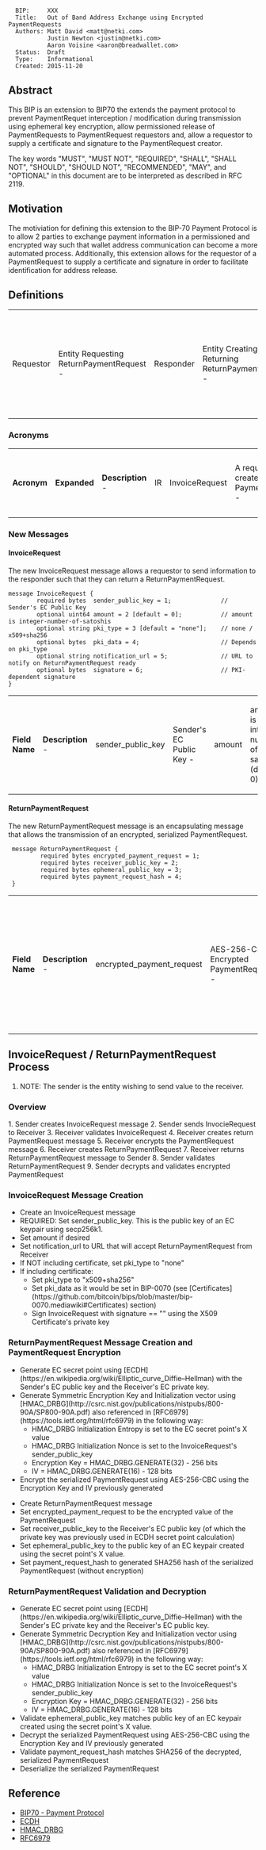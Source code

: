 <pre>
  BIP:     XXX
  Title:   Out of Band Address Exchange using Encrypted PaymentRequests
  Authors: Matt David <matt@netki.com>
           Justin Newton <justin@netki.com>
           Aaron Voisine <aaron@breadwallet.com>
  Status:  Draft
  Type:    Informational
  Created: 2015-11-20
</pre>

==Abstract==

This BIP is an extension to BIP70 the extends the payment protocol to prevent PaymentRequet interception / modification 
during transmission using ephemeral key encryption, allow permissioned release of PaymentRequests to PaymentRequest requestors 
and, allow a requestor to supply a certificate and signature to the PaymentRequest creator.

The key words "MUST", "MUST NOT", "REQUIRED", "SHALL", "SHALL NOT", "SHOULD", "SHOULD NOT", "RECOMMENDED",  "MAY", and 
"OPTIONAL" in this document are to be interpreted as described in RFC 2119.

==Motivation==

The motiviation for defining this extension to the BIP-70 Payment Protocol is to allow 2 parties to exchange payment 
information in a permissioned and encrypted way such that wallet address communication can become a more automated process.
Additionally, this extension allows for the requestor of a PaymentRequest to supply a certificate and signature in order
to facilitate identification for address release.

==Definitions==
{|
| Requestor || Entity Requesting ReturnPaymentRequest
-
| Responder || Entity Creating and Returning ReturnPaymentRequest
-
| Sender    || Entity wishes to transfer value that they control (<b>NOTE:</b> This can be used interchangeably with <b>requestor</b>)
-
| Receiver  || Entity receiving a value transfer (<b>NOTE:</b> This can be used interchangeably with <b>responder</b>)
|}

===Acronyms===
{|
| <b>Acronym</b> || <b>Expanded</b> || <b>Description</b>
-
| IR || InvoiceRequest || A request to create a PaymentRequest
-
| RPR || ReturnPaymentRequest  || A ReturnPaymentRequest returned based on a submitted InvoiceRequest
|}

===New Messages===

====InvoiceRequest====
The new InvoiceRequest message allows a requestor to send information to the responder such that they can return a ReturnPaymentRequest.

<pre>
message InvoiceRequest {
        required bytes  sender_public_key = 1;              // Sender's EC Public Key
        optional uint64 amount = 2 [default = 0];           // amount is integer-number-of-satoshis
        optional string pki_type = 3 [default = "none"];    // none / x509+sha256
        optional bytes  pki_data = 4;                       // Depends on pki_type
        optional string notification_url = 5;               // URL to notify on ReturnPaymentRequest ready
        optional bytes  signature = 6;                      // PKI-dependent signature
}
</pre>

{|
| <b>Field Name</b> || <b>Description</b>
-
| sender_public_key     || Sender's EC Public Key
-
| amount                || amount is integer-number-of-satoshis (default: 0)
-
| pki_type              || none / x509+sha256 (default: "none")
-
| pki_data              || Depends on pki_type
-
| notification_url      || URL to notify on ReturnPaymentRequest ready
-
| signature             || PKI-dependent signature
|}

====ReturnPaymentRequest====

The new ReturnPaymentRequest message is an encapsulating message that allows the transmission of an encrypted, serialized PaymentRequest.

<pre>
 message ReturnPaymentRequest {
         required bytes encrypted_payment_request = 1;
         required bytes receiver_public_key = 2;
         required bytes ephemeral_public_key = 3;
         required bytes payment_request_hash = 4;
 }
</pre>
{|
| <b>Field Name</b> || <b>Description</b>
-
| encrypted_payment_request || AES-256-CBC Encrypted PaymentRequest
-
| receiver_public_key       || Receiver's EC Public Key (SECP256K1)
-
| ephemeral_public_key      || Ephemeral EC Public Key Derived from ECDH Key Exchange where X value used as exponent for Private Key creation (SECP256K1)
-
| payment_request_hash      || SHA256 Hash of Non-Encrypted, Serialized PaymentRequest (used for validation)
|}

==InvoiceRequest / ReturnPaymentRequest Process== 

# NOTE: The sender is the entity wishing to send value to the receiver.

===Overview===

1. Sender creates InvoiceRequest message
2. Sender sends InvocieRequest to Receiver
3. Receiver validates InvoiceRequest
4. Receiver creates return PaymentRequest message
5. Receiver encrypts the PaymentRequest message
6. Receiver creates ReturnPaymentRequest
7. Receiver returns ReturnPaymentRequest message to Sender
8. Sender validates ReturnPaymentRequest
9. Sender decrypts and validates encrypted PaymentRequest

===InvoiceRequest Message Creation===

* Create an InvoiceRequest message
* REQUIRED: Set sender_public_key. This is the public key of an EC keypair using secp256k1.
* Set amount if desired
* Set notification_url to URL that will accept ReturnPaymentRequest from Receiver
* If NOT including certificate, set pki_type to "none"
* If including certificate:
** Set pki_type to "x509+sha256"
** Set pki_data as it would be set in BIP-0070 (see [Certificates](https://github.com/bitcoin/bips/blob/master/bip-0070.mediawiki#Certificates) section)
** Sign InvoiceRequest with signature == "" using the X509 Certificate's private key

===ReturnPaymentRequest Message Creation and PaymentRequest Encryption===

* Generate EC secret point using [ECDH](https://en.wikipedia.org/wiki/Elliptic_curve_Diffie–Hellman) with the Sender's EC public key and the Receiver's EC private key.
* Generate Symmetric Encryption Key and Initialization vector using [HMAC_DRBG](http://csrc.nist.gov/publications/nistpubs/800-90A/SP800-90A.pdf) also referenced in [RFC6979](https://tools.ietf.org/html/rfc6979) in the following way:
** HMAC_DRBG Initialization Entropy is set to the EC secret point's X value
** HMAC_DRBG Initialization Nonce is set to the InvoiceRequest's sender_public_key
** Encryption Key = HMAC_DRBG.GENERATE(32) - 256 bits
** IV = HMAC_DRBG.GENERATE(16) - 128 bits
* Encrypt the serialized PaymentRequest using AES-256-CBC using the Encryption Key and IV previously generated

* Create ReturnPaymentRequest message
* Set encrypted_payment_request to be the encrypted value of the PaymentRequest
* Set receiver_public_key to the Receiver's EC public key (of which the private key was previously used in ECDH secret point calculation)
* Set ephemeral_public_key to the public key of an EC keypair created using the secret point's X value.
* Set payment_request_hash to generated SHA256 hash of the serialized PaymentRequest (without encryption)


===ReturnPaymentRequest Validation and Decryption===

* Generate EC secret point using [ECDH](https://en.wikipedia.org/wiki/Elliptic_curve_Diffie–Hellman) with the Sender's EC private key and the Receiver's EC public key.
* Generate Symmetric Decryption Key and Initialization vector using [HMAC_DRBG](http://csrc.nist.gov/publications/nistpubs/800-90A/SP800-90A.pdf) also referenced in [RFC6979](https://tools.ietf.org/html/rfc6979) in the following way:
** HMAC_DRBG Initialization Entropy is set to the EC secret point's X value
** HMAC_DRBG Initialization Nonce is set to the InvoiceRequest's sender_public_key
** Encryption Key = HMAC_DRBG.GENERATE(32) - 256 bits
** IV = HMAC_DRBG.GENERATE(16) - 128 bits
* Validate ephemeral_public_key matches public key of an EC keypair created using the secret point's X value.
* Decrypt the serialized PaymentRequest using AES-256-CBC using the Encryption Key and IV previously generated
* Validate payment_request_hash matches SHA256 of the decrypted, serialized PaymentRequest
* Deserialize the serialized PaymentRequest

==Reference==

* [[bip-0070.mediawiki|BIP70 - Payment Protocol]]
* [https://en.wikipedia.org/wiki/Elliptic_curve_Diffie–Hellman ECDH]
* [http://csrc.nist.gov/publications/nistpubs/800-90A/SP800-90A.pdf HMAC_DRBG]
* [https://tools.ietf.org/html/rfc6979 RFC6979]